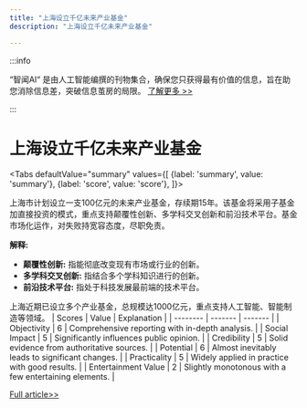 ```yaml
---
title: "上海设立千亿未来产业基金"
description: "上海设立千亿未来产业基金"

---
```



:::info

“智闻AI“ 是由人工智能编撰的刊物集合，确保您只获得最有价值的信息，旨在助您消除信息差，突破信息茧房的局限。  [了解更多 >>](/)

:::

# 上海设立千亿未来产业基金


<Tabs
	defaultValue="summary"
	values={[
	{label: 'summary', value: 'summary'},
	{label: 'score', value: 'score'},
]}>
<TabItem value="summary">


上海市计划设立一支100亿元的未来产业基金，存续期15年。该基金将采用子基金加直接投资的模式，重点支持颠覆性创新、多学科交叉创新和前沿技术平台。基金市场化运作，对失败持宽容态度，尽职免责。

**解释:**
- **颠覆性创新:** 指能彻底改变现有市场或行业的创新。
- **多学科交叉创新:** 指结合多个学科知识进行的创新。
- **前沿技术平台:** 指处于科技发展最前端的技术平台。

上海近期已设立多个产业基金，总规模达1000亿元，重点支持人工智能、智能制造等领域。
</TabItem>
<TabItem value="score">
	| Scores     | Value   | Explanation |
	| -------- | ------- | ------- |
	| Objectivity  | 6    | Comprehensive reporting with in-depth analysis.    |
	| Social Impact | 5     | Significantly influences public opinion.    |
	| Credibility    | 5    | Solid evidence from authoritative sources.    |
	| Potential    | 6    | Almost inevitably leads to significant changes.    |
	| Practicality    | 5    | Widely applied in practice with good results.    |
	| Entertainment Value    | 2    | Slightly monotonous with a few entertaining elements.    |
</TabItem>
</Tabs>

[Full article>>](https://readhub.cn/topic/8cgajfvdgGa)
